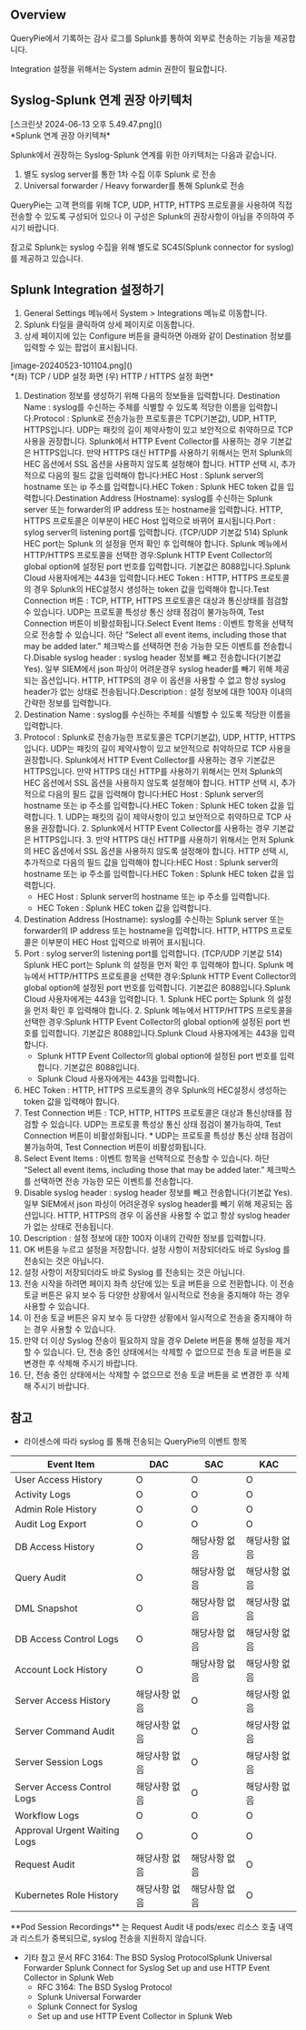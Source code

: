 
## Overview
QueryPie에서 기록하는 감사 로그를 Splunk를 통하여 외부로 전송하는 기능을 제공합니다.

<Callout type="info">
Integration 설정을 위해서는 System admin 권한이 필요합니다. 
</Callout>

## Syslog-Splunk 연계 권장 아키텍처
<p align="center">
<div>[스크린샷 2024-06-13 오후 5.49.47.png]()</div>
*Splunk 연계 권장 아키텍쳐*
</p>

Splunk에서 권장하는 Syslog-Splunk 연계를 위한 아키텍처는 다음과 같습니다.

1. 별도 syslog server를 통한 1차 수집 이후 Splunk 로 전송
2. Universal forwarder / Heavy forwarder를 통해 Splunk로 전송

<Callout type="important">
QueryPie는 고객 편의를 위해 TCP, UDP, HTTP, HTTPS 프로토콜을 사용하여 직접 전송할 수 있도록 구성되어 있으나 이 구성은 Splunk의 권장사항이 아님을 주의하여 주시기 바랍니다. 
</Callout>

참고로 Splunk는 syslog 수집을 위해 별도로 SC4S(Splunk connector for syslog)를 제공하고 있습니다.

## Splunk Integration 설정하기
1. General Settings 메뉴에서 System > Integrations 메뉴로 이동합니다.
2. Splunk 타일을 클릭하여 상세 페이지로 이동합니다.
3. 상세 페이지에 있는 Configure 버튼을 클릭하면 아래와 같이 Destination 정보를 입력할 수 있는 팝업이 표시됩니다.

<p align="center">
<div>[image-20240523-101104.png]()</div>
*(좌) TCP / UDP 설정 화면  (우) HTTP / HTTPS 설정 화면*
</p>

1. Destination 정보를 생성하기 위해 다음의 정보들을 입력합니다. Destination Name : syslog를 수신하는 주체를 식별할 수 있도록 적당한 이름을 입력합니다.Protocol : Splunk로 전송가능한 프로토콜은 TCP(기본값), UDP, HTTP, HTTPS입니다. UDP는 패킷의 길이 제약사항이 있고 보안적으로 취약하므로 TCP 사용을 권장합니다. Splunk에서 HTTP Event Collector를 사용하는 경우 기본값은 HTTPS입니다. 만약 HTTPS 대신 HTTP를 사용하기 위해서는 먼저 Splunk의 HEC 옵션에서 SSL 옵션을 사용하지 않도록 설정해야 합니다. HTTP 선택 시, 추가적으로 다음의 필드 값을 입력해야 합니다:HEC Host : Splunk server의 hostname 또는 ip 주소를 입력합니다.HEC Token : Splunk HEC token 값을 입력합니다.Destination Address (Hostname): syslog를 수신하는 Splunk server 또는 forwarder의 IP address 또는 hostname을 입력합니다. HTTP, HTTPS 프로토콜은 이부분이 HEC Host 입력으로 바뀌어 표시됩니다.Port : sylog server의 listening port를 입력합니다. (TCP/UDP 기본값 514) Splunk HEC port는 Splunk 의 설정을 먼저 확인 후 입력해야 합니다. Splunk 메뉴에서 HTTP/HTTPS 프로토콜을 선택한 경우:Splunk HTTP Event Collector의 global option에 설정된 port 번호를 입력합니다. 기본값은 8088입니다.Splunk Cloud 사용자에게는 443을 입력합니다.HEC Token : HTTP, HTTPS 프로토콜의 경우 Splunk의 HEC설정시 생성하는 token 값을 입력해야 합니다.Test Connection 버튼 : TCP, HTTP, HTTPS 프로토콜은 대상과 통신상태를 점검할 수 있습니다. UDP는 프로토콜 특성상 통신 상태 점검이 불가능하여, Test Connection 버튼이 비활성화됩니다.Select Event Items : 이벤트 항목을 선택적으로 전송할 수 있습니다. 하단 “Select all event items, including those that may be added later.” 체크박스를 선택하면 전송 가능한 모든 이벤트를 전송합니다.Disable syslog header : syslog header 정보를 빼고 전송합니다(기본값 Yes). 일부 SIEM에서 json 파싱이 어려운경우 syslog header를 빼기 위해 제공되는 옵션입니다. HTTP, HTTPS의 경우 이 옵션을 사용할 수 없고 항상 syslog header가 없는 상태로 전송됩니다.Description : 설정 정보에 대한 100자 이내의 간략한 정보를 입력합니다.
  1. Destination Name : syslog를 수신하는 주체를 식별할 수 있도록 적당한 이름을 입력합니다.
  2. Protocol : Splunk로 전송가능한 프로토콜은 TCP(기본값), UDP, HTTP, HTTPS입니다. UDP는 패킷의 길이 제약사항이 있고 보안적으로 취약하므로 TCP 사용을 권장합니다. Splunk에서 HTTP Event Collector를 사용하는 경우 기본값은 HTTPS입니다. 만약 HTTPS 대신 HTTP를 사용하기 위해서는 먼저 Splunk의 HEC 옵션에서 SSL 옵션을 사용하지 않도록 설정해야 합니다. HTTP 선택 시, 추가적으로 다음의 필드 값을 입력해야 합니다:HEC Host : Splunk server의 hostname 또는 ip 주소를 입력합니다.HEC Token : Splunk HEC token 값을 입력합니다.
    1. UDP는 패킷의 길이 제약사항이 있고 보안적으로 취약하므로 TCP 사용을 권장합니다.
    2. Splunk에서 HTTP Event Collector를 사용하는 경우 기본값은 HTTPS입니다.
    3. 만약 HTTPS 대신 HTTP를 사용하기 위해서는 먼저 Splunk의 HEC 옵션에서 SSL 옵션을 사용하지 않도록 설정해야 합니다. HTTP 선택 시, 추가적으로 다음의 필드 값을 입력해야 합니다:HEC Host : Splunk server의 hostname 또는 ip 주소를 입력합니다.HEC Token : Splunk HEC token 값을 입력합니다.
      * HEC Host : Splunk server의 hostname 또는 ip 주소를 입력합니다.
      * HEC Token : Splunk HEC token 값을 입력합니다.
  3. Destination Address (Hostname): syslog를 수신하는 Splunk server 또는 forwarder의 IP address 또는 hostname을 입력합니다. HTTP, HTTPS 프로토콜은 이부분이 HEC Host 입력으로 바뀌어 표시됩니다.
  4. Port : sylog server의 listening port를 입력합니다. (TCP/UDP 기본값 514) Splunk HEC port는 Splunk 의 설정을 먼저 확인 후 입력해야 합니다. Splunk 메뉴에서 HTTP/HTTPS 프로토콜을 선택한 경우:Splunk HTTP Event Collector의 global option에 설정된 port 번호를 입력합니다. 기본값은 8088입니다.Splunk Cloud 사용자에게는 443을 입력합니다.
    1. Splunk HEC port는 Splunk 의 설정을 먼저 확인 후 입력해야 합니다.
    2. Splunk 메뉴에서 HTTP/HTTPS 프로토콜을 선택한 경우:Splunk HTTP Event Collector의 global option에 설정된 port 번호를 입력합니다. 기본값은 8088입니다.Splunk Cloud 사용자에게는 443을 입력합니다.
      * Splunk HTTP Event Collector의 global option에 설정된 port 번호를 입력합니다. 기본값은 8088입니다.
      * Splunk Cloud 사용자에게는 443을 입력합니다.
  5. HEC Token : HTTP, HTTPS 프로토콜의 경우 Splunk의 HEC설정시 생성하는 token 값을 입력해야 합니다.
  6. Test Connection 버튼 : TCP, HTTP, HTTPS 프로토콜은 대상과 통신상태를 점검할 수 있습니다. UDP는 프로토콜 특성상 통신 상태 점검이 불가능하여, Test Connection 버튼이 비활성화됩니다.
    * UDP는 프로토콜 특성상 통신 상태 점검이 불가능하여, Test Connection 버튼이 비활성화됩니다.
  7. Select Event Items : 이벤트 항목을 선택적으로 전송할 수 있습니다. 하단 “Select all event items, including those that may be added later.” 체크박스를 선택하면 전송 가능한 모든 이벤트를 전송합니다.
  8. Disable syslog header : syslog header 정보를 빼고 전송합니다(기본값 Yes). 일부 SIEM에서 json 파싱이 어려운경우 syslog header를 빼기 위해 제공되는 옵션입니다. HTTP, HTTPS의 경우 이 옵션을 사용할 수 없고 항상 syslog header가 없는 상태로 전송됩니다.
  9. Description : 설정 정보에 대한 100자 이내의 간략한 정보를 입력합니다.
2. OK 버튼을 누르고 설정을 저장합니다. 설정 사항이 저장되더라도 바로 Syslog 를 전송되는 것은 아닙니다.
  1. 설정 사항이 저장되더라도 바로 Syslog 를 전송되는 것은 아닙니다.
3. 전송 시작을 하려면 페이지 좌측 상단에 있는 토글 버튼을 으로 전환합니다. 이 전송 토글 버튼은 유지 보수 등 다양한 상황에서 일시적으로 전송을 중지해야 하는 경우 사용할 수 있습니다.
  1. 이 전송 토글 버튼은 유지 보수 등 다양한 상황에서 일시적으로 전송을 중지해야 하는 경우 사용할 수 있습니다.
4. 만약 더 이상 Syslog 전송이 필요하지 않을 경우 Delete 버튼을 통해 설정을 제거할 수 있습니다. 단, 전송 중인 상태에서는 삭제할 수 없으므로 전송 토글 버튼을  로 변경한 후 삭제해 주시기 바랍니다.
  1. 단, 전송 중인 상태에서는 삭제할 수 없으므로 전송 토글 버튼을  로 변경한 후 삭제해 주시기 바랍니다.

## 참고
* 라이센스에 따라 syslog 를 통해 전송되는 QueryPie의 이벤트 항목

| Event Item                   | DAC     | SAC     | KAC     |
| ---------------------------- | ------- | ------- | ------- |
| User Access History          | O       | O       | O       |
| Activity Logs                | O       | O       | O       |
| Admin Role History           | O       | O       | O       |
| Audit Log Export             | O       | O       | O       |
| DB Access History            | O       | 해당사항 없음 | 해당사항 없음 |
| Query Audit                  | O       | 해당사항 없음 | 해당사항 없음 |
| DML Snapshot                 | O       | 해당사항 없음 | 해당사항 없음 |
| DB Access Control Logs       | O       | 해당사항 없음 | 해당사항 없음 |
| Account Lock History         | O       | 해당사항 없음 | 해당사항 없음 |
| Server Access History        | 해당사항 없음 | O       | 해당사항 없음 |
| Server Command Audit         | 해당사항 없음 | O       | 해당사항 없음 |
| Server Session Logs          | 해당사항 없음 | O       | 해당사항 없음 |
| Server Access Control Logs   | 해당사항 없음 | O       | 해당사항 없음 |
| Workflow Logs                | O       | O       | O       |
| Approval Urgent Waiting Logs | O       | O       | O       |
| Request Audit                | 해당사항 없음 | 해당사항 없음 | O       |
| Kubernetes Role History      | 해당사항 없음 | 해당사항 없음 | O       |

<Callout type="info">
**Pod Session Recordings** 는 Request Audit 내 pods/exec 리소스 호출 내역과 리스트가 중복되므로, syslog 전송을 지원하지 않습니다. 
</Callout>

* 기타 참고 문서 RFC 3164: The BSD Syslog ProtocolSplunk Universal Forwarder Splunk Connect for Syslog Set up and use HTTP Event Collector in Splunk Web
  * RFC 3164: The BSD Syslog Protocol
  * Splunk Universal Forwarder
  * Splunk Connect for Syslog
  * Set up and use HTTP Event Collector in Splunk Web
